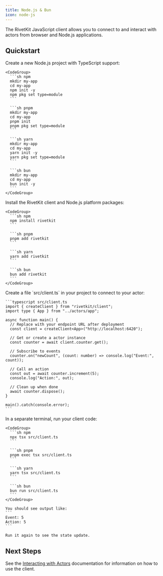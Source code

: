 ```yaml
---
title: Node.js & Bun
icon: node-js
---
```



The RivetKit JavaScript client allows you to connect to and interact with actors from browser and Node.js applications.

<MvpWarning />

## Quickstart

<Steps>
  <Step title="Create a new Node.js project">
    Create a new Node.js project with TypeScript support:
    
    <CodeGroup>
      ```sh npm
      mkdir my-app
      cd my-app
      npm init -y
      npm pkg set type=module
      ```
      
      ```sh pnpm
      mkdir my-app
      cd my-app
      pnpm init
      pnpm pkg set type=module
      ```
      
      ```sh yarn
      mkdir my-app
      cd my-app
      yarn init -y
      yarn pkg set type=module
      ```
      
      ```sh bun
      mkdir my-app
      cd my-app
      bun init -y
      ```
    </CodeGroup>
  </Step>

  <Step title="Install RivetKit packages">
    Install the RivetKit client and Node.js platform packages:
    
    <CodeGroup>
      ```sh npm
      npm install rivetkit
      ```
      
      ```sh pnpm
      pnpm add rivetkit
      ```
      
      ```sh yarn
      yarn add rivetkit
      ```
      
      ```sh bun
      bun add rivetkit
      ```
    </CodeGroup>
  </Step>

  <StepDefineActor />

  <Step title="Create your client">
    Create a file `src/client.ts` in your project to connect to your actor:

    ```typescript src/client.ts
    import { createClient } from "rivetkit/client";
    import type { App } from "../actors/app";

    async function main() {
      // Replace with your endpoint URL after deployment
      const client = createClient<App>("http://localhost:6420");

      // Get or create a actor instance
      const counter = await client.counter.get();

      // Subscribe to events
      counter.on("newCount", (count: number) => console.log("Event:", count));

      // Call an action
      const out = await counter.increment(5);
      console.log("Action:", out);

      // Clean up when done
      await counter.dispose();
    }

    main().catch(console.error);
    ```
  </Step>

  <StepRunStudio />

  <Step title="Run your client">
    In a separate terminal, run your client code:
    
    <CodeGroup>
      ```sh npm
      npx tsx src/client.ts
      ```
      
      ```sh pnpm
      pnpm exec tsx src/client.ts
      ```
      
      ```sh yarn
      yarn tsx src/client.ts
      ```
      
      ```sh bun
      bun run src/client.ts
      ```
    </CodeGroup>
    
    You should see output like:
    ```
    Event: 5
    Action: 5
    ```

    Run it again to see the state update.
  </Step>

  <StepDeploy />
</Steps>

## Next Steps

See the [Interacting with Actors](/concepts/interacting-with-actors) documentation for information on how to use the client.

